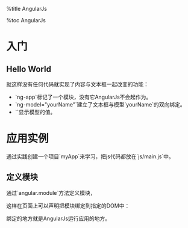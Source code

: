 
%title AngularJs

%toc AngularJs

= 入门 =

== Hello World ==

{{{class="brush: html; highlight:[2,4,8,9]"  title="00.startup/basic.html"
<!doctype html>
<html ng-app>
  <head>
    <script src="../angular.min.js"></script>
  </head>
  <body>
    <div>
      <input type="text" ng-model="yourName" placeholder="Enter a name here">
      <h1>Hello, {{yourName}}!</h1>
    </div>
  </body>
</html>
}}}

就这样没有任何代码就实现了内容与文本框一起改变的功能：

* `ng-app`标记了一个模块，没有它AngularJs不会起作为。
* `ng-model="yourName"`建立了文本框与模型`yourName`的双向绑定。
* `{{yourName}}`显示模型的值。

= 应用实例 =

通过实践创建一个项目`myApp`来学习，把js代码都放在`js/main.js`中。

== 定义模块 ==

通过`angular.module`方法定义模块，

{{{class="brush: js"  title="00.startup/js/main.js"
var app = angular.module('myApp', []);
}}}

这样在页面上可以声明把模块绑定到指定的DOM中：

{{{class="brush: html; highlight:[2,4,8,9]"  title="00.startup/index.html"
<!doctype html>
<html ng-app="myApp">
  <head>
    <script src="../angular.min.js"></script>
    <script src="js/main.js"></script>
  </head>
  <body>
  </body>
</html>
}}}

绑定的地方就是AngularJs运行应用的地方。





